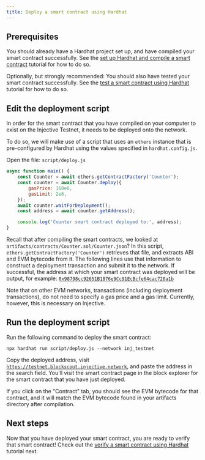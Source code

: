 ```yaml
---
title: Deploy a smart contract using Hardhat
---
```


## Prerequisites

You should already have a Hardhat project set up, and have compiled your smart contract successfully.
See the [set up Hardhat and compile a smart contract](./compile-hardhat/) tutorial for how to do so.

Optionally, but strongly recommended: You should also have tested your smart contract successfully.
See the [test a smart contract using Hardhat](./test-hardhat/) tutorial for how to do so.

## Edit the deployment script

In order for the smart contract that you have compiled on your computer to exist on the Injective Testnet, it needs to be deployed onto the network.

To do so, we will make use of a script that uses an `ethers` instance that is pre-configured by Hardhat using the values specified in `hardhat.config.js`.

Open the file:  `script/deploy.js`

```js
async function main() {
    const Counter = await ethers.getContractFactory('Counter');
    const counter = await Counter.deploy({
        gasPrice: 160e6,
        gasLimit: 2e6,
    });
    await counter.waitForDeployment();
    const address = await counter.getAddress();

    console.log('Counter smart contract deployed to:', address);
}
```

Recall that after compiling the smart contracts, we looked at `artifacts/contracts/Counter.sol/Counter.json`? In this script, `ethers.getContractFactory('Counter')` retrieves that file, and extracts ABI and EVM bytecode from it.
The following lines use that information to construct a deployment transaction and submit it to the network.
If successful, the address at which your smart contract was deployed will be output, for example:
[`0x98798cc92651B1876e9Cc91EcBcfe64cac720a1b`](https://testnet.blockscout.injective.network/address/0x98798cc92651B1876e9Cc91EcBcfe64cac720a1b)

Note that on other EVM networks, transactions (including deployment transactions), do not need to specify a gas price and a gas limit. Currently, however, this is necessary on Injective.

## Run the deployment script

Run the following command to deploy the smart contract:

```shell
npx hardhat run script/deploy.js --network inj_testnet
```

Copy the deployed address, visit [`https://testnet.blockscout.injective.network`](https://testnet.blockscout.injective.network/), and paste the address in the search field.
You'll visit the smart contract page in the block explorer for the smart contract that you have just deployed.

If you click on the "Contract" tab, you should see the EVM bytecode for that contract, and it will match the EVM bytecode found in your artifacts directory after compilation.

## Next steps

Now that you have deployed your smart contract, you are ready to verify that smart contract!
Check out the [verify a smart contract using Hardhat](./verify-hardhat/) tutorial next.
